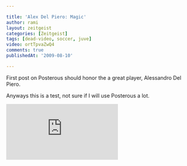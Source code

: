 ```yaml
---

title: 'Alex Del Piero: Magic'
author: rami
layout: zeitgeist 
categories: [Zeitgeist]
tags: [dead-video, soccer, juve]
video: ortTpvaZwQ4
comments: true
publishedAt: '2009-08-10'

---
```


First post on Posterous should honor the a great player, Alessandro Del Piero.

Anyways this is a test, not sure if I will use Posterous a lot.

<div class="iframe-container">
  <iframe src="https://www.youtube-nocookie.com/embed/ortTpvaZwQ4?rel=0" frameborder="0" allow="autoplay; encrypted-media" allowfullscreen></iframe>
</div>
